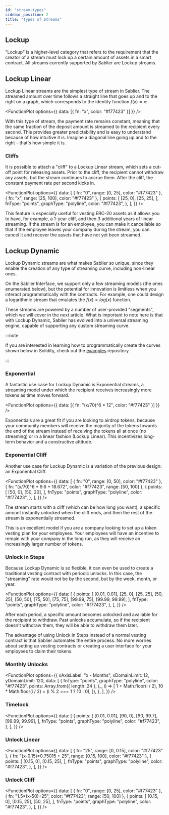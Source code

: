 ```yaml
---
id: "stream-types"
sidebar_position: 2
title: "Types of Streams"
---
```



## Lockup

"Lockup" is a higher-level category that refers to the requirement that the creator of a stream must lock up a certain
amount of assets in a smart contract. All streams currently supported by Sablier are Lockup streams.

## Lockup Linear

Lockup Linear streams are the simplest type of stream in Sablier. The streamed amount over time follows a straight line
that goes up and to the right on a graph, which corresponds to the identity function $f(x) = x$:

<FunctionPlot options={{ data: [{ fn: "x", color: "#f77423" }] }} />

With this type of stream, the payment rate remains constant, meaning that the same fraction of the deposit amount is
streamed to the recipient every second. This provides greater predictability and is easy to understand because of how
intuitive it is. Imagine a diagonal line going up and to the right – that's how simple it is.

### Cliffs

It is possible to attach a "cliff" to a Lockup Linear stream, which sets a cut-off point for releasing assets. Prior to
the cliff, the recipient cannot withdraw any assets, but the stream continues to accrue them. After the cliff, the
constant payment rate per second kicks in.

<FunctionPlot
  options={{
    data: [
      { fn: "0", range: [0, 25], color: "#f77423" },
      { fn: "x", range: [25, 100], color: "#f77423" },
      {
        points: [
          [25, 0],
          [25, 25],
        ],
        fnType: "points",
        graphType: "polyline",
        color: "#f77423",
      },
    ],
  }}
/>

This feature is especially useful for vesting ERC-20 assets as it allows you to have, for example, a 1-year cliff, and
then 3 additional years of linear streaming. If the stream is for an employee, you can make it cancellable so that if
the employee leaves your company during the stream, you can cancel it and recover the assets that have not yet been
streamed.

## Lockup Dynamic

Lockup Dynamic streams are what makes Sablier so unique, since they enable the creation of any type of streaming curve,
including non-linear ones.

On the Sablier Interface, we support only a few streaming models (the ones enumerated below), but the potential for
innovation is limitless when you interact programmatically with the contracts. For example, one could design a
logarithmic stream that emulates the $f(x) = log(x)$ function.

These streams are powered by a number of user-provided "segments", which we will cover in the next article. What is
important to note here is that with Lockup Dynamic, Sablier has evolved into a universal streaming engine, capable of
supporting any custom streaming curve.

:::note

If you are interested in learning how to programmatically create the curves shown below in Solidity, check out the
[examples](https://github.com/sablier-labs/examples/blob/main/v2/core/LockupDynamicCurvesCreator.sol) repository.

:::

### Exponential

A fantastic use case for Lockup Dynamic is Exponential streams, a streaming model under which the recipient receives
increasingly more tokens as time moves forward.

<FunctionPlot options={{ data: [{ fn: "(x/70)^6 * 12", color: "#f77423" }] }} />

Exponentials are a great fit if you are looking to airdrop tokens, because your community members will receive the
majority of the tokens towards the end of the stream instead of receiving the tokens all at once (no streaming) or in a
linear fashion (Lockup Linear). This incentivizes long-term behavior and a constructive attitude.

### Exponential Cliff

Another use case for Lockup Dynamic is a variation of the previous design: an Exponential Cliff.

<FunctionPlot
  options={{
    data: [
      { fn: "0", range: [0, 50], color: "#f77423" },
      { fn: "(x/70)^6 * 9.6 + 18.672", color: "#f77423", range: [50, 100] },
      {
        points: [
          [50, 0],
          [50, 20],
        ],
        fnType: "points",
        graphType: "polyline",
        color: "#f77423",
      },
    ],
  }}
/>

The stream starts with a cliff (which can be how long you want), a specific amount instantly unlocked when the cliff
ends, and then the rest of the stream is exponentially streamed.

This is an excellent model if you are a company looking to set up a token vesting plan for your employees. Your
employees will have an incentive to remain with your company in the long run, as they will receive an increasingly
larger number of tokens.

### Unlock in Steps

Because Lockup Dynamic is so flexible, it can even be used to create a traditional vesting contract with periodic
unlocks. In this case, the "streaming" rate would not be by the second, but by the week, month, or year.

<FunctionPlot
  options={{
    data: [
      {
        points: [
          [0.01, 0.01],
          [25, 0],
          [25, 25],
          [50, 25],
          [50, 50],
          [75, 50],
          [75, 75],
          [99.99, 75],
          [99.99, 99.99],
        ],
        fnType: "points",
        graphType: "polyline",
        color: "#f77423",
      },
    ],
  }}
/>

After each period, a specific amount becomes unlocked and available for the recipient to withdraw. Past unlocks
accumulate, so if the recipient doesn't withdraw them, they will be able to withdraw them later.

The advantage of using Unlock in Steps instead of a normal vesting contract is that Sablier automates the entire
process. No more worries about setting up vesting contracts or creating a user interface for your employees to claim
their tokens.

### Monthly Unlocks

<FunctionPlot
  options={{
    xAxisLabel: "x - Months",
    xDomainLimit: 12,
    yDomainLimit: 120,
    data: [
      {
        fnType: "points",
        graphType: "polyline",
        color: "#f77423",
        points: Array.from({ length: 24 }, (_, i) => [
          1 + Math.floor(i / 2),
          10 * Math.floor(i / 2) + (i % 2 === 1 ? 10 : 0),
        ]),
      },
    ],
  }}
/>

### Timelock

<FunctionPlot
  options={{
    data: [
      {
        points: [
          [0.01, 0.01],
          [90, 0],
          [90, 99.7],
          [99.99, 99.99],
        ],
        fnType: "points",
        graphType: "polyline",
        color: "#f77423",
      },
    ],
  }}
/>

### Unlock Linear

<FunctionPlot
  options={{
    data: [
      { fn: "25", range: [0, 0.15], color: "#f77423" },
      { fn: "(x-0.15)*0.75015 + 25", range: [0.15, 100], color: "#f77423" },
      {
        points: [
          [0.15, 0],
          [0.15, 25],
        ],
        fnType: "points",
        graphType: "polyline",
        color: "#f77423",
      },
    ],
  }}
/>

### Unlock Cliff

<FunctionPlot
  options={{
    data: [
      { fn: "0", range: [0, 25], color: "#f77423" },
      { fn: "1.5*(x-50)+25", color: "#f77423", range: [50, 100] },
      {
        points: [
          [0.15, 0],
          [0.15, 25],
          [50, 25],
        ],
        fnType: "points",
        graphType: "polyline",
        color: "#f77423",
      },
    ],
  }}
/>
